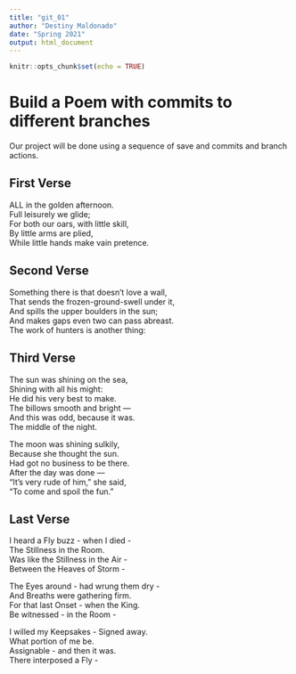 ```yaml
---
title: "git_01"
author: "Destiny Maldonado"
date: "Spring 2021"
output: html_document
---
```


```r
knitr::opts_chunk$set(echo = TRUE)
```
# Build a Poem with commits to different branches
Our project will be done using a sequence of save and commits and branch actions.
<!-- Do not modify or change any text in "!--" bracketed areas such as this --- these are instructions to
you, if you change any of this the git program will notice it and compromise your git merging strategy !-->

## First Verse 
<!--Put the first five lines of a poem by Lewis Carrol in this section!-->

ALL in the golden afternoon.   
Full leisurely we glide;  
For both our oars, with little skill,  
By little arms are plied,  
While little hands make vain pretence.  

## Second Verse
<!--Put the first five lines of a poem by Robert Frost here!-->

Something there is that doesn't love a wall,  
That sends the frozen-ground-swell under it,  
And spills the upper boulders in the sun;  
And makes gaps even two can pass abreast.  
The work of hunters is another thing:  

## Third Verse
<!--Put the first two verses of The Walrus and the Carpenter here!-->

The sun was shining on the sea,  
      Shining with all his might:  
He did his very best to make.  
      The billows smooth and bright —  
And this was odd, because it was.  
      The middle of the night.  

The moon was shining sulkily,  
      Because she thought the sun.  
Had got no business to be there.  
      After the day was done —  
"It's very rude of him," she said,  
      "To come and spoil the fun."  

## Last Verse
<!--Put a short poem of your choice 8-20 lines,here!-->

I heard a Fly buzz - when I died -  
The Stillness in the Room.  
Was like the Stillness in the Air -  
Between the Heaves of Storm -  

The Eyes around - had wrung them dry -  
And Breaths were gathering firm.  
For that last Onset - when the King.  
Be witnessed - in the Room -  

I willed my Keepsakes - Signed away.  
What portion of me be.  
Assignable - and then it was.  
There interposed a Fly -  

